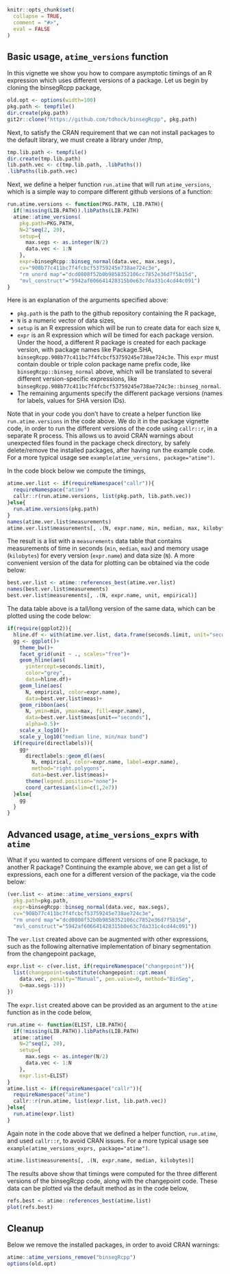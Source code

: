 <!--
%\VignetteEngine{knitr::knitr}
%\VignetteIndexEntry{Comparing git versions}
-->

```r
knitr::opts_chunk$set(
  collapse = TRUE,
  comment = "#>",
  eval = FALSE
)
```

## Basic usage, `atime_versions` function

In this vignette we show you how to compare asymptotic timings of an R
expression which uses different versions of a package. Let us begin by
cloning the binsegRcpp package,

```r
old.opt <- options(width=100)
pkg.path <- tempfile()
dir.create(pkg.path)
git2r::clone("https://github.com/tdhock/binsegRcpp", pkg.path)
```

Next, to satisfy the CRAN requirement that we can not install packages
to the default library, we must create a library under /tmp,

```r
tmp.lib.path <- tempfile()
dir.create(tmp.lib.path)
lib.path.vec <- c(tmp.lib.path, .libPaths())
.libPaths(lib.path.vec)
```

Next, we define a helper function `run.atime` that will run
`atime_versions`, which is a simple way to compare different github
versions of a function:

```r
run.atime.versions <- function(PKG.PATH, LIB.PATH){
  if(!missing(LIB.PATH)).libPaths(LIB.PATH)
  atime::atime_versions(
    pkg.path=PKG.PATH,
    N=2^seq(2, 20),
    setup={
      max.segs <- as.integer(N/2)
      data.vec <- 1:N
    },
    expr=binsegRcpp::binseg_normal(data.vec, max.segs),
    cv="908b77c411bc7f4fcbcf53759245e738ae724c3e",
    "rm unord map"="dcd0808f52b0b9858352106cc7852e36d7f5b15d",
    "mvl_construct"="5942af606641428315b0e63c7da331c4cd44c091")
}
```

Here is an explanation of the arguments specified above:

* `pkg.path` is the path to the github repository containing the R package,
* `N` is a numeric vector of data sizes,
* `setup` is an R expression which will be run to create data for each size `N`,
* `expr` is an R expression which will be timed for each package
  version. Under the hood, a different R package is created for each
  package version, with package names like Package.SHA,
  `binsegRcpp.908b77c411bc7f4fcbcf53759245e738ae724c3e`. This `expr`
  must contain double or triple colon package name prefix code, like
  `binsegRcpp::binseg_normal` above, which will be translated to
  several different version-specific expressions, like
  `binsegRcpp.908b77c411bc7f4fcbcf53759245e738ae724c3e::binseg_normal`.
* The remaining arguments specify the different package versions
  (names for labels, values for SHA version IDs).

Note that in your code you don't have to create a helper function like
`run.atime.versions` in the code above. We do it in the package
vignette code, in order to run the different versions of the code
using `callr::r`, in a separate R process. This allows us to avoid
CRAN warnings about unexpected files found in the package check
directory, by safely delete/remove the installed packages, after
having run the example code. For a more typical usage see
`example(atime_versions, package="atime")`.

In the code block below we compute the timings,

```r
atime.ver.list <- if(requireNamespace("callr")){
  requireNamespace("atime")
  callr::r(run.atime.versions, list(pkg.path, lib.path.vec))
}else{
  run.atime.versions(pkg.path)
}
names(atime.ver.list$measurements)
atime.ver.list$measurements[, .(N, expr.name, min, median, max, kilobytes)]
```

The result is a list with a `measurements` data table that contains
measurements of time in seconds (`min`, `median`, `max`) and memory
usage (`kilobytes`) for every version (`expr.name`) and data size
(`N`). A more convenient version of the data for plotting can be
obtained via the code below:

```r
best.ver.list <- atime::references_best(atime.ver.list)
names(best.ver.list$measurements)
best.ver.list$measurements[, .(N, expr.name, unit, empirical)]
```

The data table above is a tall/long version of the same data, which
can be plotted using the code below:

```r
if(require(ggplot2)){
  hline.df <- with(atime.ver.list, data.frame(seconds.limit, unit="seconds"))
  gg <- ggplot()+
    theme_bw()+
    facet_grid(unit ~ ., scales="free")+
    geom_hline(aes(
      yintercept=seconds.limit),
      color="grey",
      data=hline.df)+
    geom_line(aes(
      N, empirical, color=expr.name),
      data=best.ver.list$meas)+
    geom_ribbon(aes(
      N, ymin=min, ymax=max, fill=expr.name),
      data=best.ver.list$meas[unit=="seconds"],
      alpha=0.5)+
    scale_x_log10()+
    scale_y_log10("median line, min/max band")
  if(require(directlabels)){
    gg+
      directlabels::geom_dl(aes(
        N, empirical, color=expr.name, label=expr.name),
        method="right.polygons",
        data=best.ver.list$meas)+
      theme(legend.position="none")+
      coord_cartesian(xlim=c(1,2e7))
  }else{
    gg
  }
}
```

## Advanced usage, `atime_versions_exprs` with `atime`

What if you wanted to compare different versions of one R package, to
another R package? Continuing the example above, we can get a list of
expressions, each one for a different version of the package, via the
code below:

```r
(ver.list <- atime::atime_versions_exprs(
  pkg.path=pkg.path,
  expr=binsegRcpp::binseg_normal(data.vec, max.segs),
  cv="908b77c411bc7f4fcbcf53759245e738ae724c3e",
  "rm unord map"="dcd0808f52b0b9858352106cc7852e36d7f5b15d",
  "mvl_construct"="5942af606641428315b0e63c7da331c4cd44c091"))
```

The `ver.list` created above can be augmented with other expressions,
such as the following alternative implementation of binary
segmentation from the changepoint package,

```r
expr.list <- c(ver.list, if(requireNamespace("changepoint")){
  list(changepoint=substitute(changepoint::cpt.mean(
    data.vec, penalty="Manual", pen.value=0, method="BinSeg",
    Q=max.segs-1)))
})
```

The `expr.list` created above can be provided as an argument to the
`atime` function as in the code below,

```r
run.atime <- function(ELIST, LIB.PATH){
  if(!missing(LIB.PATH)).libPaths(LIB.PATH)
  atime::atime(
    N=2^seq(2, 20),
    setup={
      max.segs <- as.integer(N/2)
      data.vec <- 1:N
    },
    expr.list=ELIST)
}
atime.list <- if(requireNamespace("callr")){
  requireNamespace("atime")
  callr::r(run.atime, list(expr.list, lib.path.vec))
}else{
  run.atime(expr.list)
}
```

Again note in the code above that we defined a helper function,
`run.atime`, and used `callr::r`, to avoid CRAN issues. For a more
typical usage see `example(atime_versions_exprs, package="atime")`.

```r
atime.list$measurements[, .(N, expr.name, median, kilobytes)]
```

The results above show that timings were computed for the three
different versions of the binsegRcpp code, along with the changepoint
code. These data can be plotted via the default method as in the code
below,

```r
refs.best <- atime::references_best(atime.list)
plot(refs.best)
```

## Cleanup

Below we remove the installed packages, in order to avoid CRAN warnings:

```r
atime::atime_versions_remove("binsegRcpp")
options(old.opt)
```

